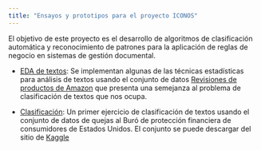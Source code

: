 ```yaml
---
title: "Ensayos y prototipos para el proyecto ICONOS"
---
```


El objetivo de este proyecto es el desarrollo de algoritmos
de clasificación automática y reconocimiento de patrones
para la aplicación de reglas de negocio en sistemas de
gestión documental.


 - [EDA de textos](01_intro.html): Se implementan algunas
de las técnicas estadísticas para análisis de textos usando
el conjunto de datos [Revisiones de productos de Amazon](https://www.kaggle.com/kashnitsky/hierarchical-text-classification)
que presenta una semejanza al problema de clasificación de
textos que nos ocupa.

 - [Clasificación](02_clasificacion.html): Un primer ejercicio
 de clasificación de textos usando el conjunto de datos de
 quejas al Buró de protección financiera de consumidores de
 Estados Unidos. El conjunto se puede descargar del sitio de [Kaggle](https://www.kaggle.com/cfpb/us-consumer-finance-complaints?select=consumer_complaints.csv)
 